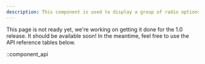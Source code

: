 ```yaml
---
description: This component is used to display a group of radio options for changing the current captions/subtitles.
---
```


This page is not ready yet, we're working on getting it done for the 1.0 release. It should be
available soon! In the meantime, feel free to use the API reference tables below.

::component_api
